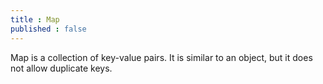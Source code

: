 ```yaml
---
title : Map
published : false
---
```


Map is a collection of key-value pairs. It is similar to an object, but it does not allow duplicate keys.